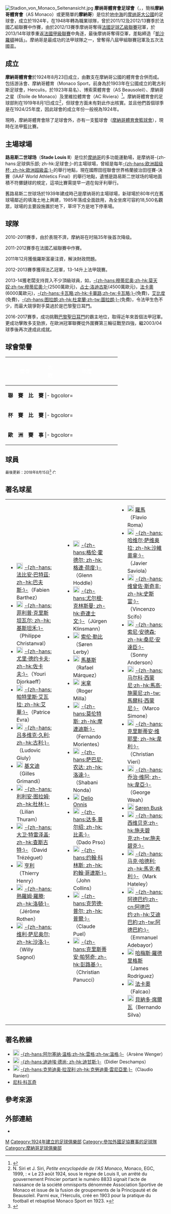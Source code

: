 {{Distinguish|摩纳哥国家足球队}}
{{noteTA
|G1=Football
|G2=uefa
|G3=法甲
|G4=People
|1=zh-hans:体育协会;zh-hant:體育協會;zh-hk:體育會;
|2=zh-hans:凯泽斯劳滕;zh-hk:凱沙羅頓;zh-tw:凱撒勞頓;
}}
{{Infobox football club
| clubname   = 摩納哥<br /> {{lang|fr|''AS Monaco''}}
| image      = [[File:AS_Monaco_(2013).png|150px]]
| fullname   = Association Sportive de<br />Monaco Football Club
| nickname   = 紅白軍<br>（''Les Rouge et Blanc''）
| founded    = {{Start date and age|1924|8|23|df=yes}}
| ground     = [[路易二世体育场|路易二世体育场]]<br>（Stade Louis II）
| city       = [[摩纳哥|摩纳哥]]
| capacity   = 18,500人
| owner      = {{le|葉卡蒂莉娜·雷波诺列娃|Ekaterina Rybolovleva}} (66.67%)<br/>[[格里馬爾迪王朝|格里馬爾迪王朝]] (33.33%)
| manager    = {{le|菲利普·克萊門特|Philippe Clement}}
| league     = [[法國足球甲級聯賽|法國足球甲級聯賽]]
| season     = [[2021年至2022年法國足球甲級聯賽|2021–22]]
| position   = 法甲，第 3 位
| website     = http://asmonaco.com/en/
| pattern_la1 = _monaco2122h
| pattern_b1  = _monaco2122h
| pattern_ra1 = _monaco2122h
| pattern_sh1 = _monaco2021h
| pattern_so1 = _monaco2122h
| leftarm1    = FFFFFF
| body1       = FF0000
| rightarm1   = FFFFFF
| shorts1     = FF0000
| socks1      = FFFFFF
| pattern_la2 = _monaco2122a
| pattern_b2  = _monaco2122a
| pattern_ra2 = _monaco2122a
| pattern_sh2 = _monaco2122a
| pattern_so2 = _monaco2122a
| leftarm2    = 2E2E29
| body2       = 2E2E29
| rightarm2   = 2E2E29
| shorts2     = 2E2E29
| socks2      = 2E2E29
| pattern_la3 = _monaco2122t
| pattern_b3  = _monaco2122t
| pattern_ra3 = _monaco2122t
| pattern_sh3 = _monaco2122t
| pattern_so3 = _monaco2122t
| leftarm3    = FFF8ED
| body3       = FFF8ED
| rightarm3   = FFF8ED
| shorts3     = FFF8ED
| socks3      = FFF8ED
}}
[[File:Stadion_von_Monaco_Seitenansicht.jpg|thumb]]
'''摩纳哥體育會足球會'''（{{lang-fr|'''Association Sportive de Monaco Football Club'''}}，{{IPA-fr|a.sɔ.sja.sjɔ̃ spɔrtɪv də mɔnaˈkɔ}}，簡稱'''摩納哥體育會'''（AS Monaco）或更簡單的'''摩納哥'''）是位於[[地中海|地中海]]的[[摩纳哥大公國|摩纳哥大公國]]的足球會，成立於1924年，在1948年轉為職業球隊，曾於2011/12及2012/13賽季於法國乙組聯賽中作賽，由於2012/13賽季摩纳哥奪得[[法國足球乙級聯賽|法國足球乙級聯賽]]冠軍，於2013/14年球季重返[[法國足球甲級聯賽|法國甲級聯賽]]中角逐，最後摩纳哥奪得亞軍，差點締造「[[凯泽斯劳滕足球俱乐部|凱沙羅頓]]神話」。摩纳哥是最成功的法甲球隊之一，曾奪得八屆甲組聯賽冠軍及五次法國盃。

== 成立 ==
'''摩納哥體育會'''於1924年8月23日成立，由數支在摩納哥公國的體育會合併而成。包括游泳會、摩納哥體育（Monaco Sport，前身為於1903年在公國成立的靴古利斯足球會，Herculis，於1923年易名）、博索萊體育會（AS Beausoleil）、摩納哥之星（Étoile de Monaco）及里維拉體育會（AC Riviera）<ref name=fifa>{{cite web |url=http://fr.fifa.com/classicfootball/clubs/club=30983/index.html |title=Monaco, sur un rocher en or |publisher=[[FIFA|FIFA]] |accessdate=January 5, 2012 |archive-date=2015-04-26 |archive-url=https://web.archive.org/web/20150426083549/http://fr.fifa.com/classicfootball/clubs/club=30983/index.html |dead-url=yes }}</ref>。摩納哥體育會的足球部則在1919年8月1日成立<ref>N. Siri et J. Siri, ''Petite encyclopédie de l'AS Monaco'', Monaco, EGC, 1999, {{p.|11}} : « Le 23 août 1924, sous le règne de Louis II, un arrêté du gouvernement Princier portant le numéro 8833 signait l'acte de naissance de la société omnisports dénommée Association Sportive de Monaco et issue de la fusion de groupements de la Principauté et de Beausoleil. Parmi eux, l'Herculis, créé en 1903 pour la pratique du football et rebaptisé Monaco Sport en 1923. »</ref>，但球會方面未有對此作出核實。並且他們首個球季是在1924/25年度，因此球會的成立年份一般視為1924年。

現時，摩納哥體育會除了足球會外，亦有一支籃球會（[[摩納哥體育會籃球會|摩納哥體育會籃球會]]），現時在法甲籃比賽。

== 主場球場 ==
'''路易斯二世球场'''（'''Stade Louis II'''）是位於[[摩纳哥|摩纳哥]]的多功能運動場，是摩纳哥-{zh-hans:足球俱乐部; zh-hk:足球會;}-的主場球場，曾經是每年[[欧洲超级杯足球赛|-{zh-hans:欧洲超级杯; zh-hk:歐洲超級盃;}-]]的舉行地點，現在國際田徑聯會世界格蘭披治田徑賽-決賽（IAAF World Athletics Final）的舉行地點，遺憾是路易斯二世球场的場地面積不符擲鏈球的規定，這項比賽需提早一週在匈牙利舉行。

舊路易斯二世球场於1939年建成時己是摩纳哥的主場球場，新球場於80年代在舊球場鄰近的填海土地上興建，1985年落成全面啟用，為全坐席可容約18,500名觀眾，球場的主要設施置於地下，草坪下方是地下停車場。

== 球隊 ==
2010-2011賽季，由於表現不濟，摩納哥在时隔35年後首次降级。

2011-2012賽季在法國乙組聯賽中作賽。

2011年12月獲俄羅斯富豪{{tsl|en|Dmitry Rybolovlev|Dmitry Rybolovlev}}注資，解決財政問題。

2012-2013賽季獲得法乙冠軍，13-14升上法甲競賽。

2013-14獲老闆支持買入不少頂級球員，如，[[莫天奴|-{zh-hans:穆蒂尼奥;zh-hk:莫天奴;zh-tw:穆蒂尼奧;}-]](2500萬歐元)，[[占士·洛迪古斯|占士·洛迪古斯]](4500萬歐元)，[[拉達梅爾·法爾考|法卡奧]](6000萬歐元)，[[卡華路|-{zh-hans:卡瓦略;zh-hk:卡華路;zh-tw:卡瓦略;}-]](免費)，[[艾比度|艾比度]](免費)，[[熱雷米·圖拉朗|-{zh-hans:图拉朗;zh-hk:杜拿蘭;zh-tw:圖拉朗;}-]](免費)，令法甲生色不少，而最大競爭對手莫過於是巴黎聖日耳門。

2016-2017賽季，成功挑戰[[巴黎聖日耳門|巴黎聖日耳門]]的霸主地位，取得近年來首個法甲冠軍。更成功擊敗多支勁旅，在歐洲冠軍聯賽從外圍賽第三輪征戰至四強，繼2003/04球季後再次達成此成就。

== 球會榮譽 ==
{| style="padding:0.3em; margin-left:15px; border:1px solid #EF0000; background=white; font-size:90%; line-height:1.5em" width=70%
|- bgcolor=#EF0000
!width=35%|<span style="color:white;"> '''榮譽'''</span>
!width=10%|<span style="color:white;"> '''次數'''</span>
!!width=55%|<span style="color:white;"> '''年度'''</span>
|-
!colspan=3 bgcolor=#F9C42B| '''聯　賽　比　賽'''
|- bgcolor=
| '''[[法甲|甲級聯賽]] 冠軍'''
|align=center|'''8'''
| 1961年, 1963年, 1978年, 1982年, 1988年, 1997年, 2000年, 2017年。
|- bgcolor=
| '''[[法甲|甲級聯賽]] 亞軍'''
|align=center|'''5'''
| 1964年, 1984年, 1991年, 1992年, 2003年，2018年。
|- bgcolor=
| '''[[法乙|乙級聯賽]] 冠軍'''
|align=center|'''1'''
| 2013年。
|-
!colspan=3 bgcolor=#F9C42B| '''杯　賽　比　賽'''
|- bgcolor=
| '''[[法國盃|法國盃]] 冠軍'''
|align=center|'''5'''
| 1960年, 1963年, 1980年, 1985年, 1991年。
|- bgcolor=
| '''[[法國盃|法國盃]] 亞軍'''
|align=center|'''4'''
| 1974年, 1984年, 1989年, 1992年。
|- bgcolor=
| '''[[法國聯賽盃|聯賽盃]] 冠軍'''
|align=center|'''1'''
| 2003年。
|- bgcolor=
| '''[[法國聯賽盃|聯賽盃]] 亞軍'''
|align=center|'''2'''
| 2001年, 2017年。
|-
!colspan=3 bgcolor=#F9C42B| '''歐　洲　賽　事'''
|- bgcolor=
| '''[[歐冠盃|歐冠盃]]亞軍'''
|align=center|'''1'''
| 2004年。
|- bgcolor=
| '''[[欧洲优胜者杯|-{zh-hans:欧洲优胜者杯; zh-hk:歐洲盃賽冠軍盃;}-]]亞軍'''
|align=center|'''1'''
| 1992年。

|}

== 球員 ==
<small>最後更新：2018年8月15日<ref>{{cite web |url=http://www.asm-fc.com/en/first-team/players-278.html |title=Players |publisher=Asm-fc.com |date= |accessdate=2 May 2014 |deadurl=yes |archiveurl=https://web.archive.org/web/20140326170856/http://www.asm-fc.com/en/first-team/players-278.html |archivedate=2014年3月26日 }}</ref></small>
{{Fs start}}
{{Fs player|no=1|nat=CRO|name=[[達尼耶爾·蘇巴西奇|-{zh-hans:苏巴西奇;zh-hk:蘇巴錫;zh-tw:蘇巴西奇;}-]]|pos=GK}}
{{Fs player|no=5|nat=BRA|name=[[謝美臣|謝美臣]]|pos=DF}}
{{Fs player|no=8|nat=BEL|name=[[约埃里·蒂耶莱曼斯|-{zh-hans:约埃里·蒂耶莱曼斯;zh-hk:尤里·泰利文斯;zh-tw:約埃里·蒂耶萊曼斯;}-]]|pos=MF|}}
{{Fs player|no=9|nat=COL|name=[[拉达梅尔·法尔考|-{zh-hans:拉达梅尔·法尔考;zh-hk:拉達梅爾·法卡奧;zh-tw:拉達梅爾·法爾考;}-]]|pos=FW|}} [[File:Captain_sports.svg|12px]]
{{Fs player|no=10|nat=MNE|name=[[斯蒂凡·约维蒂奇|-{zh-hans:约维蒂奇;zh-hk:祖維迪;zh-tw:祖維迪;}-]]|pos=FW}} 
{{Fs player|no=11|nat=ARG|name={{tsl|en|Guido Carrillo|卡里路}}|pos=FW|}}
{{Fs player|no=16|nat=ITA|pos=GK|name=[[摩尔甘·德·桑克蒂斯|迪沙迪斯]]|}}
{{Fs player|no=17|nat=RUS|name=[[亞歷山大·謝爾蓋耶維奇·戈洛溫|亞歷山大·謝爾蓋耶維奇·戈洛溫]]|pos=MF|}}
{{Fs player|no=19|nat=FRA|name=[[迪布里勒·恩戈姆|-{zh-hans:迪布里勒·恩戈姆;zh-hk:迪積比爾·薛迪比;zh-tw:迪布里勒·西迪貝;}-]]|pos=DF}}

{{Fs mid}}
{{Fs player|no=21|nat=NGA|name={{tsl|en|Elderson Echiéjilé|阿尔德森·埃希埃吉莱}}|pos=DF}}
{{Fs player|no=24|nat=ITA|name=[[拉基|拉基]]|pos=DF}}
{{Fs player|no=25|nat=POL|pos=DF|name=[[卡米爾·格里克|-{zh-hans:格里克;zh-hk:基歷克;}-]]}}
{{Fs player|no=34|nat=FRA|name={{tsl|en|Abdou Diallo|杜迪亚洛}}|pos=DF}}
{{Fs player|no=35|nat=FRA|name=[[凱文·尼多林|凱文·尼多林]]|pos=DF}}
{{Fs player|no=37|nat=FRA|name=阿布多·蒂亚姆|pos=MF|other=Abdou Aziz Thiam}}
{{Fs player|no=38|nat=MLI|name=[[图雷|图雷]]|pos=DF}}
{{Fs player|no=40|nat=FRA|name={{tsl|en|Marc-Aurèle Caillard|卡伊拉德}}|pos=GK}}
{{fs end}}

<!--
===借用球員===
{| width=95%
|- bgcolor=#ff0000
!width=5%|<span style="color:white;">編號</span>
!width=5%|<span style="color:white;">國籍</span>
!!width=15%|<span style="color:white;">球員名字</span>
!width=5%|<span style="color:white;">位置</span>
!width=15%|<span style="color:white;">出生日期</span>
!width=10%|<span style="color:white;">加盟年份</span>
!width=15%|<span style="color:white;">借用球會</span>
!width=10%|<span style="color:white;">借用年期</span>

|}
-->

== 著名球星 ==
{|
|valign="top"|
* [[File:Flag_of_France.svg|20px]] [[法比安·巴特茲|-{zh-hans:法比安·巴特茲; zh-hk:巴夫斯;}-]]（Fabien Barthez）
* [[File:Flag_of_France.svg|20px]] [[菲利普·克里斯坦瓦尔|-{zh-hans:菲利普·克里斯坦瓦尔; zh-hk:基斯坦禾;}-]]（Philippe Christanval）
* [[File:Flag_of_France.svg|20px]] [[尤里·德约卡夫|-{zh-hans:尤里·德约卡夫; zh-hk:佐卡夫;}-]]（Youri Djorkaeff）
* [[File:Flag_of_France.svg|20px]] [[帕特里斯·艾瓦拉|-{zh-hans:帕特里斯·艾瓦拉; zh-hk:艾華;}-]]（Patrice Evra）
* [[File:Flag_of_France.svg|20px]] [[吕多维克·久利|-{zh-hans:吕多维克·久利; zh-hk:古利;}-]]（Ludovic Giuly）
* [[File:Flag_of_France.svg|20px]] [[基利斯·基文迪|基文迪]]（Gilles Grimandi）
* [[File:Flag_of_France.svg|20px]] [[利利安·图拉姆|-{zh-hans:利利安·图拉姆; zh-hk:杜林;}-]]（Lilian Thuram）
* [[File:Flag_of_France.svg|20px]] [[大卫·特雷泽盖|-{zh-hans:大卫·特雷泽盖; zh-hk:查斯古特;}-]]（David Trézéguet）
* [[File:Flag_of_France.svg|20px]] [[蒂埃里·亨利|亨利]]（Thierry Henry）
* [[File:Flag_of_France.svg|20px]] [[熱羅姆·羅滕|-{zh-hans:熱羅姆·羅滕; zh-hk:洛頓;}-]]（Jérôme Rothen）
* [[File:Flag_of_France.svg|20px]] [[维利·萨尼奥尔|-{zh-hans:维利·萨尼奥尔; zh-hk:沙洛;}-]]（Willy Sagnol）


|width="5"| 
|valign="top"|
* [[File:Flag_of_England.svg|20px]] [[格伦·霍德尔|-{zh-hans:格伦·霍德尔; zh-hk:格連·荷度;}-]]（Glenn Hoddle）
* [[File:Flag_of_Germany.svg|20px]] [[尤尔根·克林斯曼|-{zh-hans:尤尔根·克林斯曼; zh-hk:奇連士文;}-]]（Jürgen Klinsmann）
* [[File:Flag_of_Denmark.svg|20px]] [[索伦·勒比|索伦·勒比]]（Søren Lerby）
* [[File:Flag_of_Mexico.svg|20px]] [[拉法埃尔·马克斯|馬基斯]]（Rafael Márquez）
* [[File:Flag_of_Cameroon.svg|20px]] [[罗杰·米拉|米拿]]（Roger Milla）
* [[File:Flag_of_Spain.svg|20px]] [[摩連迪斯|-{zh-hans:莫伦特斯; zh-hk:摩連迪斯;}-]]（Fernando Morientes）
* [[File:Flag_of_the_Democratic_Republic_of_the_Congo.svg|20px]] [[萨巴尼·农达|-{zh-hans:萨巴尼·农达; zh-hk:洛達;}-]]（Shabani Nonda）
* [[File:Flag_of_Argentina.svg|20px]] [[Delio_Onnis|Delio Onnis]]
* [[File:Flag_of_Croatia.svg|20px]] [[達多·普爾紹|-{zh-hans:达多.普尔绍; zh-hk:比素;}-]]（Dado Prso）
* [[File:Flag_of_Scotland.svg|20px]] [[约翰·科林斯|-{zh-hans:约翰·科林斯; zh-hk:約翰·哥連斯;}-]]（John Collins）
* [[File:Flag_of_France.svg|20px]] [[克劳德·普尔|-{zh-hans:克劳德·普尔; zh-hk:普爾;}-]]（Claude Puel）
* [[File:Flag_of_Italy.svg|20px]] [[克里斯蒂安·帕努奇|-{zh-hans:克里斯蒂安·帕努奇; zh-hk:彭路基;}-]]（Christian Panucci）
|width="5"| 
|valign="top"|
* [[File:Flag_of_Italy.svg|20px]] [[弗拉維奧·羅馬|羅馬]]（Flavio Roma）
* [[File:Flag_of_Argentina.svg|20px]] [[哈维尔·萨维奥拉|-{zh-hans:哈维尔·萨维奥拉; zh-hk:沙維奧拿;}-]]（Javier Saviola）
* [[File:Flag_of_Belgium.svg|20px]] [[安素·史斯富|-{zh-hans:维曾佐·斯奇丰; zh-hk:史斯富;}-]]（Vincenzo Scifo）
* [[File:Flag_of_Brazil.svg|20px]] [[索尼·安德森|-{zh-hans:索尼·安德森; zh-hk:桑尼·安達臣;}-]]（Sonny Anderson）
* [[File:Flag_of_Italy.svg|20px]] [[马可·西蒙尼|-{zh-hans:马尔科·西蒙尼;zh-hk:馬高·施蒙尼;zh-tw:馬爾科·西蒙尼;}-]]（Marco Simone）
* [[File:Flag_of_Italy.svg|20px]] [[克里斯蒂安·维耶里|-{zh-hans:克里斯蒂安·维耶里; zh-hk:韋利;}-]]（Christian Vieri）
* [[File:Flag_of_Liberia.svg|20px]] [[乔治·维阿|-{zh-hans:乔治·维阿; zh-hk:韋亞;}-]]（George Weah）
* [[File:Flag_of_Denmark.svg|20px]] [[Søren_Busk|Søren Busk]]
* [[File:Flag_of_Denmark.svg|20px]] [[約翰·施夫碧克|-{zh-hans:西维贝克;zh-hk:施夫碧克;zh-tw:施夫碧克;}-]]
* [[File:Flag_of_England.svg|20px]] [[马克·哈德利|-{zh-hans:马克·哈德利; zh-hk:馬克·希利;}-]]（Mark Hateley）
* [[File:Flag_of_Togo.svg|20px]] [[埃曼纽埃尔·阿德巴约|-{zh-hans:阿德巴约;zh-cn:阿德巴约;zh-hk:艾迪巴約;zh-tw:阿德巴約;}-]]（Emmanuel Adebayor）
* [[File:Flag_of_Colombia.svg|20px]] [[哈梅斯·罗德里格斯|哈梅斯·羅德里格斯]]（James Rodríguez）
* [[File:Flag_of_Colombia.svg|20px]] [[拉达梅尔·法尔考|法卡奧]]（Falcao）
* [[File:Flag_of_Portugal.svg|20px]] [[貝納多·席爾瓦|貝納多·席爾瓦]]（Bernando Silva）

|}

== 著名教練 ==
* [[File:Flag_of_France.svg|20px]] [[阿尔塞纳·温格|-{zh-hans:阿尔塞纳·温格;zh-hk:雲格;zh-tw:溫格;}-]]（Arsène Wenger）
* [[File:Flag_of_France.svg|20px]] [[迪迪埃·德尚|-{zh-hans:迪迪埃·德尚; zh-hk:迪甘斯;}-]]（Didier Deschamps）
* [[File:Flag_of_Italy.svg|20px]] [[克劳迪奥·拉涅利|-{zh-hans:克劳迪奥·拉涅利;zh-hk:克勞迪奧·雲尼亞里;}-]]（Claudio Ranieri）
* [[尼科·科瓦奇|尼科·科瓦奇]]

== 參考來源 ==
{{Reflist}}

== 外部連結 ==
{{Commons category|AS Monaco}}
* {{Official website|http://www.asmonaco.com/}}

{{摩納哥球員名單}}
{{法國甲組足球聯賽參賽球隊}}
{{Authority control}}

{{DEFAULTSORT:Monaco, As}}

[[Category:法國足球俱樂部|M]]
[[Category:1924年建立的足球俱樂部|Category:1924年建立的足球俱樂部]]
[[Category:參加外國足協賽事的足球隊|Category:參加外國足協賽事的足球隊]]
[[Category:摩納哥足球俱樂部|Category:摩納哥足球俱樂部]]